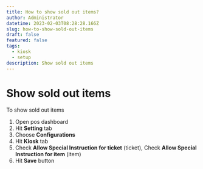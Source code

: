 ```yaml
---
title: How to show sold out items?
author: Administrator
datetime: 2023-02-03T08:28:28.166Z
slug: how-to-show-sold-out-items
draft: false
featured: false
tags:
  - kiosk
  - setup
description: Show sold out items
---
```



# Show sold out items

To show sold out items

1. Open pos dashboard
2. Hit **Setting** tab
3. Choose **Configurations**
4. Hit **Kiosk** tab
5. Check **Allow Special Instruction for ticket** (ticket), Check **Allow Special Instruction for item** (item)
6. Hit **Save** button


<img src="/assets/setup-kiosk/9e64a4c0b2a2543df959700382fac712.png" alt="" />

<img src="/assets/setup-kiosk/5c9db3512d950579c51f1c48568c9915.png" alt="" />

